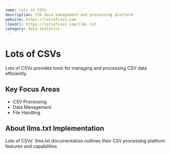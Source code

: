 ```yaml
---
name: Lots of CSVs
description: CSV data management and processing platform
website: https://lotsofcsvs.com
llmsUrl: https://lotsofcsvs.com/llms.txt
category: data-analytics
---
```


# Lots of CSVs

Lots of CSVs provides tools for managing and processing CSV data efficiently.

## Key Focus Areas

- CSV Processing
- Data Management
- File Handling

## About llms.txt Implementation

Lots of CSVs' llms.txt documentation outlines their CSV processing platform features and capabilities.
